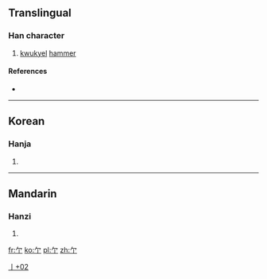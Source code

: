 ==Translingual==

===Han character===
{{Han char|rn=6|rad=亅|as=02|sn=3|four=|canj=弓弓 (NN), 人弓 (ON), X弓弓 (XNN), X人弓 (XON)|ids=⿱[[𠂉]][[亅]]/⿱[[⺈]][[亅]]}}

# [[kwukyel]] [[hammer]]

====References====
* {{Han ref|kx=0085.151|hdz=10032.021|uh=4E87|ud=20103}}

----

==Korean==

===Hanja===
{{ko-hanja|hangeul=[[마]]|rv=ma|mr=ma|y=ma}}

# {{defn|lang=ko|sort=亅02}}

----

==Mandarin==

===Hanzi===
{{cmn-hanzi|pin=[[ma]]|wg=ma}}

# {{defn|lang=cmn|sort=亅02}}

[[Category:Korean-only CJKV Characters|亅+02]]

[[fr:亇]]
[[ko:亇]]
[[pl:亇]]
[[zh:亇]]